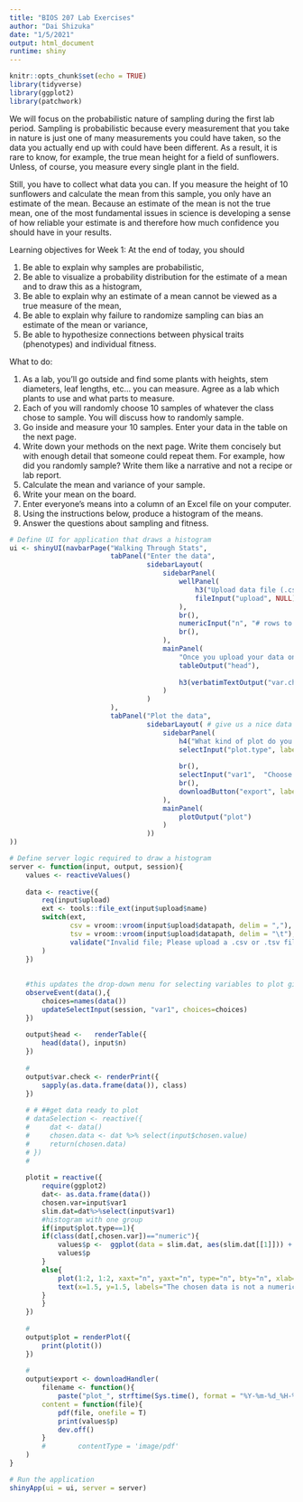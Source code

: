 ```yaml
---
title: "BIOS 207 Lab Exercises"
author: "Dai Shizuka"
date: "1/5/2021"
output: html_document
runtime: shiny
---
```


```r
knitr::opts_chunk$set(echo = TRUE)
library(tidyverse)
library(ggplot2)
library(patchwork)
```


We will focus on the probabilistic nature of sampling during the first lab period. Sampling is probabilistic because every measurement that you take in nature is just one of many measurements you could have taken, so the data you actually end up with could have been different. As a result, it is rare to know, for example, the true mean height for a field of sunflowers. Unless, of course, you measure every single plant in the field.

Still, you have to collect what data you can. If you measure the height of 10 sunflowers and calculate the mean from this sample, you only have an estimate of the mean. Because an estimate of the mean is not the true mean, one of the most fundamental issues in science is developing a sense of how reliable your estimate is and therefore how much confidence you should have in your results. 

Learning objectives for Week 1:
At the end of today, you should 

1.	Be able to explain why samples are probabilistic, 
2.	Be able to visualize a probability distribution for the estimate of a mean and to draw this as a histogram,
3.	Be able to explain why an estimate of a mean cannot be viewed as a true measure of the mean,
4.	Be able to explain why failure to randomize sampling can bias an estimate of the mean or variance,
5.	Be able to hypothesize connections between physical traits (phenotypes) and individual fitness.

What to do:

1.	As a lab, you’ll go outside and find some plants with heights, stem diameters, leaf lengths, etc… you can measure. Agree as a lab which plants to use and what parts to measure.
2.	Each of you will randomly choose 10 samples of whatever the class chose to sample. You will discuss how to randomly sample.
3.	Go inside and measure your 10 samples. Enter your data in the table on the next page.
4.	Write down your methods on the next page. Write them concisely but with enough detail that someone could repeat them. For example, how did you randomly sample? Write them like a narrative and not a recipe or lab report. 
5.	Calculate the mean and variance of your sample.
6.	Write your mean on the board.
7.	Enter everyone’s means into a column of an Excel file on your computer. 
8.	Using the instructions below, produce a histogram of the means.
9.	Answer the questions about sampling and fitness.

```r
# Define UI for application that draws a histogram
ui <- shinyUI(navbarPage("Walking Through Stats",
                         tabPanel("Enter the data",
                                  sidebarLayout(
                                      sidebarPanel(
                                          wellPanel(
                                              h3("Upload data file (.csv format)"),
                                              fileInput("upload", NULL)
                                          ),
                                          br(), 
                                          numericInput("n", "# rows to show", value = 5, min = 1, step = 1),
                                          br(),
                                      ),
                                      mainPanel(
                                          "Once you upload your data on the left, the first several rows of the data will show up as a table. Check to make sure that you've uploaded the correct table and that the variables are categorized correctly. Once it looks good, move on to the 'Plot the data' section",
                                          tableOutput("head"),
                                          
                                          h3(verbatimTextOutput("var.check"))
                                      )
                                  )
                         ),
                         tabPanel("Plot the data",
                                  sidebarLayout( # give us a nice data selection side bar!
                                      sidebarPanel(
                                          h4("What kind of plot do you want to make?"), 
                                          selectInput("plot.type", label=NULL,  choices=c("CHOOSE PLOT TYPE" =0, "histogram (one group)" =1, "histogram (two groups)" =2, "boxplot" =3, "scatterplot" =4)),
                                          
                                          br(),
                                          selectInput("var1",  "Choose x variable", choices = NULL),
                                          br(),
                                          downloadButton("export", label = "Download a report")
                                      ),
                                      mainPanel(
                                          plotOutput("plot")
                                      )
                                  ))
))

# Define server logic required to draw a histogram
server <- function(input, output, session){
    values <- reactiveValues()
    
    data <- reactive({
        req(input$upload)
        ext <- tools::file_ext(input$upload$name)
        switch(ext,
               csv = vroom::vroom(input$upload$datapath, delim = ","),
               tsv = vroom::vroom(input$upload$datapath, delim = "\t"),
               validate("Invalid file; Please upload a .csv or .tsv file")
        )
    })
    
    
    #this updates the drop-down menu for selecting variables to plot given the data by taking the column names of the dataframe.
    observeEvent(data(),{
        choices=names(data())
        updateSelectInput(session, "var1", choices=choices)
    })
    
    output$head <-   renderTable({
        head(data(), input$n)
    })
    
    #
    output$var.check <- renderPrint({
        sapply(as.data.frame(data()), class)
    })
    
    # # ##get data ready to plot
    # dataSelection <- reactive({
    #     dat <- data()
    #     chosen.data <- dat %>% select(input$chosen.value)
    #     return(chosen.data)
    # }) 
    # 
    
    plotit = reactive({
        require(ggplot2)
        dat<- as.data.frame(data())
        chosen.var=input$var1
        slim.dat=dat%>%select(input$var1)
        #histogram with one group
        if(input$plot.type==1){
        if(class(dat[,chosen.var])=="numeric"){
            values$p <-  ggplot(data = slim.dat, aes(slim.dat[[1]])) + geom_histogram(fill="gray", color="black") + theme_classic() + xlab(input$var1) + geom_vline(aes(xintercept = mean(slim.dat[[1]])),lty=2,size=1)
            values$p
        }
        else{
            plot(1:2, 1:2, xaxt="n", yaxt="n", type="n", bty="n", xlab="", ylab="")
            text(x=1.5, y=1.5, labels="The chosen data is not a numerical value", cex=2)
        }
        }
    })
    
    # 
    output$plot = renderPlot({
        print(plotit())
    })
    
    #
    output$export <- downloadHandler(
        filename <- function(){
            paste("plot_", strftime(Sys.time(), format = "%Y-%m-%d_%H-%M-%S"), ".pdf", sep = "")},
        content = function(file){
            pdf(file, onefile = T)
            print(values$p)
            dev.off()
        }
        #        contentType = 'image/pdf'
    )
}

# Run the application 
shinyApp(ui = ui, server = server)
```

